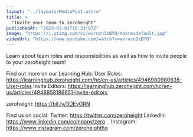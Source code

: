 ```yaml
---
layout: "../layouts/MediaPost.astro"
title: >
  "Invite your team to zeroheight"
publishedAt: "2023-03-01T16:33:07Z"
image: "https://i.ytimg.com/vi/wvrnzn3zBYQ/maxresdefault.jpg"
videoUrl: "https://www.youtube.com/watch?v=wvrnzn3zBYQ"
---
```


Learn about team roles and responsibilities as well as how to invite people to your zeroheight team!

Find out more on our Learning Hub:
User Roles: https://learninghub.zeroheight.com/hc/en-us/articles/4946980980635-User-roles
Invite Editors: https://learninghub.zeroheight.com/hc/en-us/articles/4946858186651-Invite-editors

zeroheight: https://bit.ly/3DEvORN

Find us on social:
Twitter: https://twitter.com/zeroheight
LinkedIn: https://www.linkedin.com/company/zero...
Instagram: https://www.instagram.com/zeroheighthq

